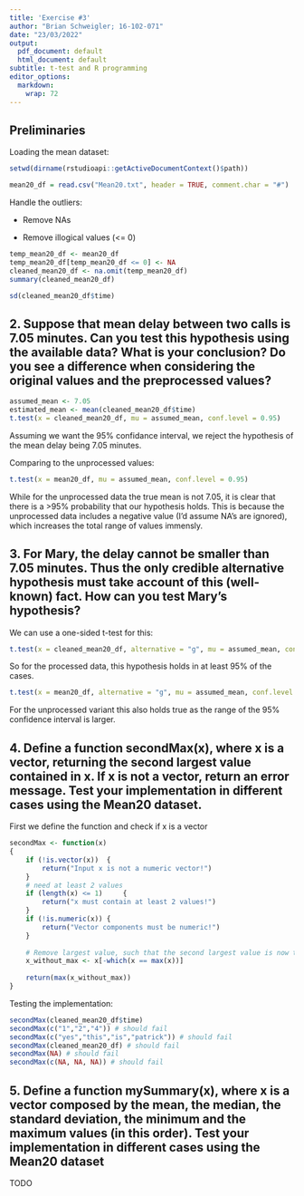 ```yaml
---
title: 'Exercise #3'
author: "Brian Schweigler; 16-102-071"
date: "23/03/2022"
output:
  pdf_document: default
  html_document: default
subtitle: t-test and R programming 
editor_options: 
  markdown: 
    wrap: 72
---
```


## Preliminaries
Loading the mean dataset:

```r
setwd(dirname(rstudioapi::getActiveDocumentContext()$path))

mean20_df = read.csv("Mean20.txt", header = TRUE, comment.char = "#")
```

Handle the outliers:

-   Remove NAs

-   Remove illogical values (<= 0)


```r
temp_mean20_df <- mean20_df
temp_mean20_df[temp_mean20_df <= 0] <- NA
cleaned_mean20_df <- na.omit(temp_mean20_df)
summary(cleaned_mean20_df)
```
```r
sd(cleaned_mean20_df$time)
```
\newpage

## 2. Suppose that mean delay between two calls is 7.05 minutes. Can you test this hypothesis using the available data? What is your conclusion? Do you see a difference when considering the original values and the preprocessed values?


```r
assumed_mean <- 7.05
estimated_mean <- mean(cleaned_mean20_df$time)
t.test(x = cleaned_mean20_df, mu = assumed_mean, conf.level = 0.95)
```

Assuming we want the 95% confidance interval, we reject the hypothesis of the mean delay being 7.05 minutes.

Comparing to the unprocessed values:
```r
t.test(x = mean20_df, mu = assumed_mean, conf.level = 0.95)
```

While for the unprocessed data the true mean is not 7.05, it is clear that there is a >95% probability that our hypothesis holds. This is because the unprocessed data includes a negative value (I'd assume NA's are ignored), which increases the total range of values immensly.

\newpage

## 3. For Mary, the delay cannot be smaller than 7.05 minutes. Thus the only credible alternative hypothesis must take account of this (well-known) fact. How can you test Mary’s hypothesis?

We can use a one-sided t-test for this:

```r
t.test(x = cleaned_mean20_df, alternative = "g", mu = assumed_mean, conf.level = 0.95)
```
So for the processed data, this hypothesis holds in at least 95% of the cases.

```r
t.test(x = mean20_df, alternative = "g", mu = assumed_mean, conf.level = 0.95)
```
For the unprocessed variant this also holds true as the range of the 95% confidence interval is larger.

\newpage

## 4. Define a function secondMax(x), where x is a vector, returning the second largest value contained in x. If x is not a vector, return an error message. Test your implementation in different cases using the Mean20 dataset. 

First we define the function and check if x is a vector
```r
secondMax <- function(x)
{
	if (!is.vector(x))	{
		return("Input x is not a numeric vector!")
	}
	# need at least 2 values
	if (length(x) <= 1) 	{
		return("x must contain at least 2 values!")
	}
	if (!is.numeric(x)) {
		return("Vector components must be numeric!")
	}
	
	# Remove largest value, such that the second largest value is now the largest
	x_without_max <- x[-which(x == max(x))]
	
	return(max(x_without_max))
}

```


Testing the implementation:
```r
secondMax(cleaned_mean20_df$time)
secondMax(c("1","2","4")) # should fail
secondMax(c("yes","this","is","patrick")) # should fail
secondMax(cleaned_mean20_df) # should fail
secondMax(NA) # should fail
secondMax(c(NA, NA, NA)) # should fail
```

\newpage

## 5. Define a function mySummary(x), where x is a vector composed by the mean, the median, the standard deviation, the minimum and the maximum values (in this order). Test your implementation in different cases using the Mean20 dataset 

TODO
